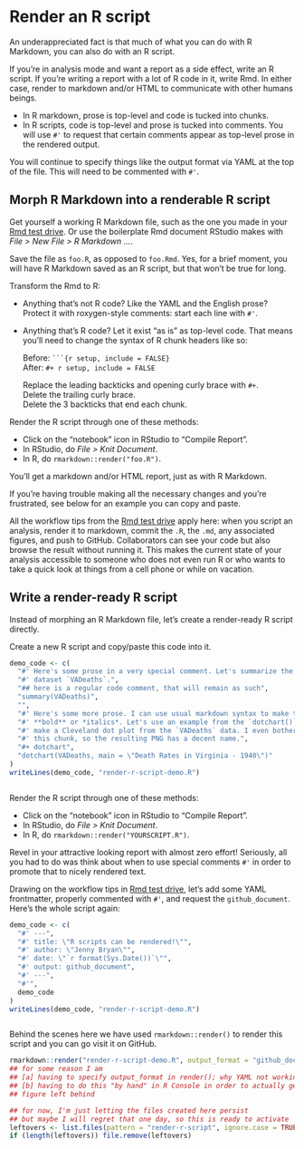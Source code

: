 # Render an R script {#r-test-drive}

An underappreciated fact is that much of what you can do with R Markdown, you can also do with an R script.

If you're in analysis mode and want a report as a side effect, write an R script. If you're writing a report with a lot of R code in it, write Rmd. In either case, render to markdown and/or HTML to communicate with other humans beings.

  * In R markdown, prose is top-level and code is tucked into chunks.
  * In R scripts, code is top-level and prose is tucked into comments. You will use `#'` to request that certain comments appear as top-level prose in the rendered output.

You will continue to specify things like the output format via YAML at the top of the file. This will need to be commented with `#'`.

## Morph R Markdown into a renderable R script

Get yourself a working R Markdown file, such as the one you made in your [Rmd test drive](#rmd-test-drive). Or use the boilerplate Rmd document RStudio makes with *File > New File > R Markdown ...*.

Save the file as `foo.R`, as opposed to `foo.Rmd`. Yes, for a brief moment, you will have R Markdown saved as an R script, but that won't be true for long.

Transform the Rmd to R:

  * Anything that's not R code? Like the YAML and the English prose? Protect it with roxygen-style comments: start each line with `#'`.
  * Anything that's R code? Let it exist "as is" as top-level code. That means you'll need to change the syntax of R chunk headers like so:
  
    Before: ` ```{r setup, include = FALSE}`  
    After: `#+ r setup, include = FALSE`

    Replace the leading backticks and opening curly brace with `#+`.  
    Delete the trailing curly brace.  
    Delete the 3 backticks that end each chunk.

Render the R script through one of these methods:

  * Click on the "notebook" icon in RStudio to "Compile Report".
  * In RStudio, do *File > Knit Document*.
  * In R, do `rmarkdown::render("foo.R")`.

You'll get a markdown and/or HTML report, just as with R Markdown.

If you're having trouble making all the necessary changes and you're frustrated, see below for an example you can copy and paste.

All the workflow tips from the [Rmd test drive](#rmd-test-drive) apply here: when you script an analysis, render it to markdown, commit the `.R`, the `.md`, any associated figures, and push to GitHub. Collaborators can see your code but also browse the result without running it. This makes the current state of your analysis accessible to someone who does not even run R or who wants to take a quick look at things from a cell phone or while on vacation.

## Write a render-ready R script

Instead of morphing an R Markdown file, let's create a render-ready R script directly.

Create a new R script and copy/paste this code into it.

```r
demo_code <- c(
  "#' Here's some prose in a very special comment. Let's summarize the built-in",
  "#' dataset `VADeaths`.",
  "## here is a regular code comment, that will remain as such",
  "summary(VADeaths)",
  "",
  "#' Here's some more prose. I can use usual markdown syntax to make things",
  "#' **bold** or *italics*. Let's use an example from the `dotchart()` help to",
  "#' make a Cleveland dot plot from the `VADeaths` data. I even bother to name",
  "#' this chunk, so the resulting PNG has a decent name.",
  "#+ dotchart",
  "dotchart(VADeaths, main = \"Death Rates in Virginia - 1940\")"
)
writeLines(demo_code, "render-r-script-demo.R")
```

```r
```

Render the R script through one of these methods:

  *  Click on the "notebook" icon in RStudio to "Compile Report".
  * In RStudio, do *File > Knit Document*.
  * In R, do `rmarkdown::render("YOURSCRIPT.R")`.

Revel in your attractive looking report with almost zero effort! Seriously, all you had to do was think about when to use special comments `#'` in order to promote that to nicely rendered text.

Drawing on the workflow tips in [Rmd test drive](#rmd-test-drive), let's add some YAML frontmatter, properly commented with `#'`, and request the `github_document`. Here's the whole script again:

```r
demo_code <- c(
  "#' ---",
  "#' title: \"R scripts can be rendered!\"",
  "#' author: \"Jenny Bryan\"",
  "#' date: \"`r format(Sys.Date())`\"",
  "#' output: github_document",
  "#' ---",
  "#'",
  demo_code
)
writeLines(demo_code, "render-r-script-demo.R")
```

```r
```

Behind the scenes here we have used `rmarkdown::render()` to render this script and you can go visit it on GitHub.

```r
rmarkdown::render("render-r-script-demo.R", output_format = "github_document")
## for some reason I am
## [a] having to specify output_format in render(); why YAML not working?
## [b] having to do this "by hand" in R Console in order to actually get the
## figure left behind
```

```r
## for now, I'm just letting the files created here persist
## but maybe I will regret that one day, so this is ready to activate
leftovers <- list.files(pattern = "render-r-script", ignore.case = TRUE)
if (length(leftovers)) file.remove(leftovers)
```
